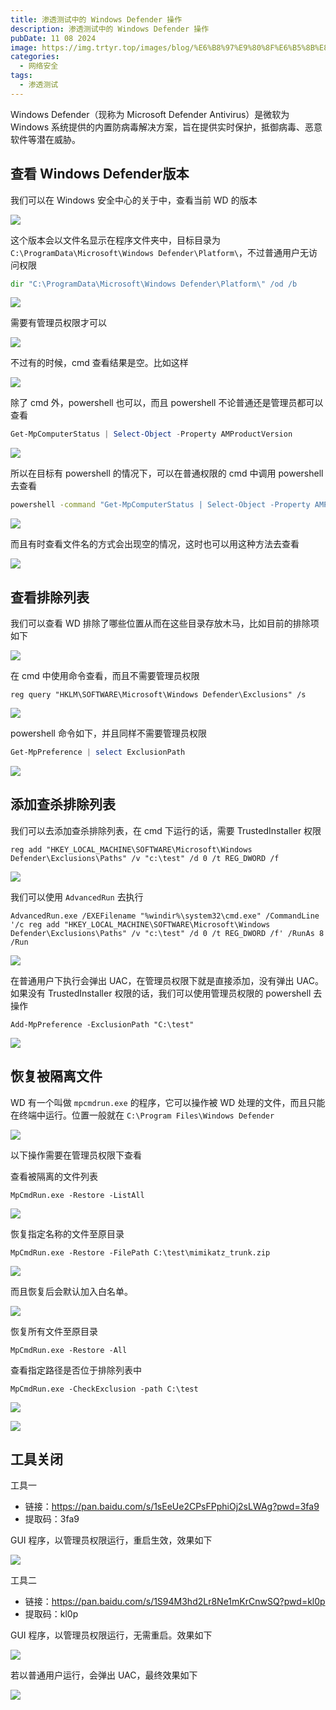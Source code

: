 ```yaml
---
title: 渗透测试中的 Windows Defender 操作
description: 渗透测试中的 Windows Defender 操作
pubDate: 11 08 2024
image: https://img.trtyr.top/images/blog/%E6%B8%97%E9%80%8F%E6%B5%8B%E8%AF%95%E4%B8%AD%E7%9A%84%20Windows%20Defender%20%E6%93%8D%E4%BD%9C/008%20%E6%B8%97%E9%80%8F%E6%B5%8B%E8%AF%95%E4%B8%AD%E7%9A%84%20Windows%20Defender%20%E6%93%8D%E4%BD%9C-18.png
categories:
  - 网络安全
tags:
  - 渗透测试
---
```

Windows Defender（现称为 Microsoft Defender Antivirus）是微软为 Windows 系统提供的内置防病毒解决方案，旨在提供实时保护，抵御病毒、恶意软件等潜在威胁。

## 查看 Windows Defender版本

我们可以在 Windows 安全中心的关于中，查看当前 WD 的版本

![](https://img.trtyr.top/images/blog/%E6%B8%97%E9%80%8F%E6%B5%8B%E8%AF%95%E4%B8%AD%E7%9A%84%20Windows%20Defender%20%E6%93%8D%E4%BD%9C/008%20%E5%85%B3%E9%97%ADWindows%20Defender-1.png)

这个版本会以文件名显示在程序文件夹中，目标目录为 `C:\ProgramData\Microsoft\Windows Defender\Platform\`，不过普通用户无访问权限

```cmd
dir "C:\ProgramData\Microsoft\Windows Defender\Platform\" /od /b
```

![](https://img.trtyr.top/images/blog/%E6%B8%97%E9%80%8F%E6%B5%8B%E8%AF%95%E4%B8%AD%E7%9A%84%20Windows%20Defender%20%E6%93%8D%E4%BD%9C/008%20%E5%85%B3%E9%97%ADWindows%20Defender-3.png)

需要有管理员权限才可以

![](https://img.trtyr.top/images/blog/%E6%B8%97%E9%80%8F%E6%B5%8B%E8%AF%95%E4%B8%AD%E7%9A%84%20Windows%20Defender%20%E6%93%8D%E4%BD%9C/008%20%E5%85%B3%E9%97%ADWindows%20Defender-2.png)

不过有的时候，cmd 查看结果是空。比如这样

![](https://img.trtyr.top/images/blog/%E6%B8%97%E9%80%8F%E6%B5%8B%E8%AF%95%E4%B8%AD%E7%9A%84%20Windows%20Defender%20%E6%93%8D%E4%BD%9C/008%20%E5%85%B3%E9%97%ADWindows%20Defender-4.png)

除了 cmd 外，powershell 也可以，而且 powershell 不论普通还是管理员都可以查看

```powershell
Get-MpComputerStatus | Select-Object -Property AMProductVersion
```

![](https://img.trtyr.top/images/blog/%E6%B8%97%E9%80%8F%E6%B5%8B%E8%AF%95%E4%B8%AD%E7%9A%84%20Windows%20Defender%20%E6%93%8D%E4%BD%9C/008%20%E5%85%B3%E9%97%ADWindows%20Defender-5.png)

所以在目标有 powershell 的情况下，可以在普通权限的 cmd 中调用 powershell 去查看

```cmd
powershell -command "Get-MpComputerStatus | Select-Object -Property AMProductVersion"
```

![](https://img.trtyr.top/images/blog/%E6%B8%97%E9%80%8F%E6%B5%8B%E8%AF%95%E4%B8%AD%E7%9A%84%20Windows%20Defender%20%E6%93%8D%E4%BD%9C/008%20%E5%85%B3%E9%97%ADWindows%20Defender-6.png)

而且有时查看文件名的方式会出现空的情况，这时也可以用这种方法去查看

![](https://img.trtyr.top/images/blog/%E6%B8%97%E9%80%8F%E6%B5%8B%E8%AF%95%E4%B8%AD%E7%9A%84%20Windows%20Defender%20%E6%93%8D%E4%BD%9C/008%20%E5%85%B3%E9%97%ADWindows%20Defender-7.png)

## 查看排除列表

我们可以查看 WD 排除了哪些位置从而在这些目录存放木马，比如目前的排除项如下

![](https://img.trtyr.top/images/blog/%E6%B8%97%E9%80%8F%E6%B5%8B%E8%AF%95%E4%B8%AD%E7%9A%84%20Windows%20Defender%20%E6%93%8D%E4%BD%9C/008%20%E5%85%B3%E9%97%ADWindows%20Defender-8.png)

在 cmd 中使用命令查看，而且不需要管理员权限

```shell
reg query "HKLM\SOFTWARE\Microsoft\Windows Defender\Exclusions" /s
```

![](https://img.trtyr.top/images/blog/%E6%B8%97%E9%80%8F%E6%B5%8B%E8%AF%95%E4%B8%AD%E7%9A%84%20Windows%20Defender%20%E6%93%8D%E4%BD%9C/008%20%E5%85%B3%E9%97%ADWindows%20Defender-9.png)

powershell 命令如下，并且同样不需要管理员权限

```powershell
Get-MpPreference | select ExclusionPath
```

![](https://img.trtyr.top/images/blog/%E6%B8%97%E9%80%8F%E6%B5%8B%E8%AF%95%E4%B8%AD%E7%9A%84%20Windows%20Defender%20%E6%93%8D%E4%BD%9C/008%20%E5%85%B3%E9%97%ADWindows%20Defender-10.png)

## 添加查杀排除列表

我们可以去添加查杀排除列表，在 cmd 下运行的话，需要 TrustedInstaller 权限

```
reg add "HKEY_LOCAL_MACHINE\SOFTWARE\Microsoft\Windows Defender\Exclusions\Paths" /v "c:\test" /d 0 /t REG_DWORD /f
```

![](https://img.trtyr.top/images/blog/%E6%B8%97%E9%80%8F%E6%B5%8B%E8%AF%95%E4%B8%AD%E7%9A%84%20Windows%20Defender%20%E6%93%8D%E4%BD%9C/008%20%E5%85%B3%E9%97%ADWindows%20Defender-11.png)

我们可以使用 `AdvancedRun` 去执行

```
AdvancedRun.exe /EXEFilename "%windir%\system32\cmd.exe" /CommandLine '/c reg add "HKEY_LOCAL_MACHINE\SOFTWARE\Microsoft\Windows Defender\Exclusions\Paths" /v "c:\test" /d 0 /t REG_DWORD /f' /RunAs 8 /Run
```

![](https://img.trtyr.top/images/blog/%E6%B8%97%E9%80%8F%E6%B5%8B%E8%AF%95%E4%B8%AD%E7%9A%84%20Windows%20Defender%20%E6%93%8D%E4%BD%9C/008%20%E5%85%B3%E9%97%ADWindows%20Defender-12.png)


在普通用户下执行会弹出 UAC，在管理员权限下就是直接添加，没有弹出 UAC。如果没有 TrustedInstaller 权限的话，我们可以使用管理员权限的 powershell 去操作

```
Add-MpPreference -ExclusionPath "C:\test"
```

![](https://img.trtyr.top/images/blog/%E6%B8%97%E9%80%8F%E6%B5%8B%E8%AF%95%E4%B8%AD%E7%9A%84%20Windows%20Defender%20%E6%93%8D%E4%BD%9C/008%20%E5%85%B3%E9%97%ADWindows%20Defender-13.png)

## 恢复被隔离文件

WD 有一个叫做 `mpcmdrun.exe` 的程序，它可以操作被 WD 处理的文件，而且只能在终端中运行。位置一般就在 `C:\Program Files\Windows Defender`

![](https://img.trtyr.top/images/blog/%E6%B8%97%E9%80%8F%E6%B5%8B%E8%AF%95%E4%B8%AD%E7%9A%84%20Windows%20Defender%20%E6%93%8D%E4%BD%9C/008%20%E5%85%B3%E9%97%ADWindows%20Defender-14.png)

以下操作需要在管理员权限下查看

查看被隔离的文件列表

```
MpCmdRun.exe -Restore -ListAll
```

![](https://img.trtyr.top/images/blog/%E6%B8%97%E9%80%8F%E6%B5%8B%E8%AF%95%E4%B8%AD%E7%9A%84%20Windows%20Defender%20%E6%93%8D%E4%BD%9C/008%20%E6%B8%97%E9%80%8F%E6%B5%8B%E8%AF%95%E4%B8%AD%E7%9A%84%20Windows%20Defender%20%E6%93%8D%E4%BD%9C-19.png)

恢复指定名称的文件至原目录

```
MpCmdRun.exe -Restore -FilePath C:\test\mimikatz_trunk.zip
```

![](https://img.trtyr.top/images/blog/%E6%B8%97%E9%80%8F%E6%B5%8B%E8%AF%95%E4%B8%AD%E7%9A%84%20Windows%20Defender%20%E6%93%8D%E4%BD%9C/008%20%E6%B8%97%E9%80%8F%E6%B5%8B%E8%AF%95%E4%B8%AD%E7%9A%84%20Windows%20Defender%20%E6%93%8D%E4%BD%9C-20.png)

而且恢复后会默认加入白名单。

![](https://img.trtyr.top/images/blog/%E6%B8%97%E9%80%8F%E6%B5%8B%E8%AF%95%E4%B8%AD%E7%9A%84%20Windows%20Defender%20%E6%93%8D%E4%BD%9C/008%20%E6%B8%97%E9%80%8F%E6%B5%8B%E8%AF%95%E4%B8%AD%E7%9A%84%20Windows%20Defender%20%E6%93%8D%E4%BD%9C-21.png)

恢复所有文件至原目录

```
MpCmdRun.exe -Restore -All
```

查看指定路径是否位于排除列表中

```
MpCmdRun.exe -CheckExclusion -path C:\test
```

![](https://img.trtyr.top/images/blog/%E6%B8%97%E9%80%8F%E6%B5%8B%E8%AF%95%E4%B8%AD%E7%9A%84%20Windows%20Defender%20%E6%93%8D%E4%BD%9C/008%20%E6%B8%97%E9%80%8F%E6%B5%8B%E8%AF%95%E4%B8%AD%E7%9A%84%20Windows%20Defender%20%E6%93%8D%E4%BD%9C-22.png)

![](https://img.trtyr.top/images/blog/%E6%B8%97%E9%80%8F%E6%B5%8B%E8%AF%95%E4%B8%AD%E7%9A%84%20Windows%20Defender%20%E6%93%8D%E4%BD%9C/008%20%E6%B8%97%E9%80%8F%E6%B5%8B%E8%AF%95%E4%B8%AD%E7%9A%84%20Windows%20Defender%20%E6%93%8D%E4%BD%9C-23.png)

## 工具关闭

工具一
- 链接：https://pan.baidu.com/s/1sEeUe2CPsFPphiOj2sLWAg?pwd=3fa9 
- 提取码：3fa9 

GUI 程序，以管理员权限运行，重启生效，效果如下

![](https://img.trtyr.top/images/blog/%E6%B8%97%E9%80%8F%E6%B5%8B%E8%AF%95%E4%B8%AD%E7%9A%84%20Windows%20Defender%20%E6%93%8D%E4%BD%9C/008%20%E5%85%B3%E9%97%ADWindows%20Defender-15.png)

工具二
- 链接：https://pan.baidu.com/s/1S94M3hd2Lr8Ne1mKrCnwSQ?pwd=kl0p 
- 提取码：kl0p 

GUI 程序，以管理员权限运行，无需重启。效果如下

![](https://img.trtyr.top/images/blog/%E6%B8%97%E9%80%8F%E6%B5%8B%E8%AF%95%E4%B8%AD%E7%9A%84%20Windows%20Defender%20%E6%93%8D%E4%BD%9C/008%20%E5%85%B3%E9%97%ADWindows%20Defender-16.png)

若以普通用户运行，会弹出 UAC，最终效果如下

![](https://img.trtyr.top/images/blog/%E6%B8%97%E9%80%8F%E6%B5%8B%E8%AF%95%E4%B8%AD%E7%9A%84%20Windows%20Defender%20%E6%93%8D%E4%BD%9C/008%20%E5%85%B3%E9%97%ADWindows%20Defender-17.png)